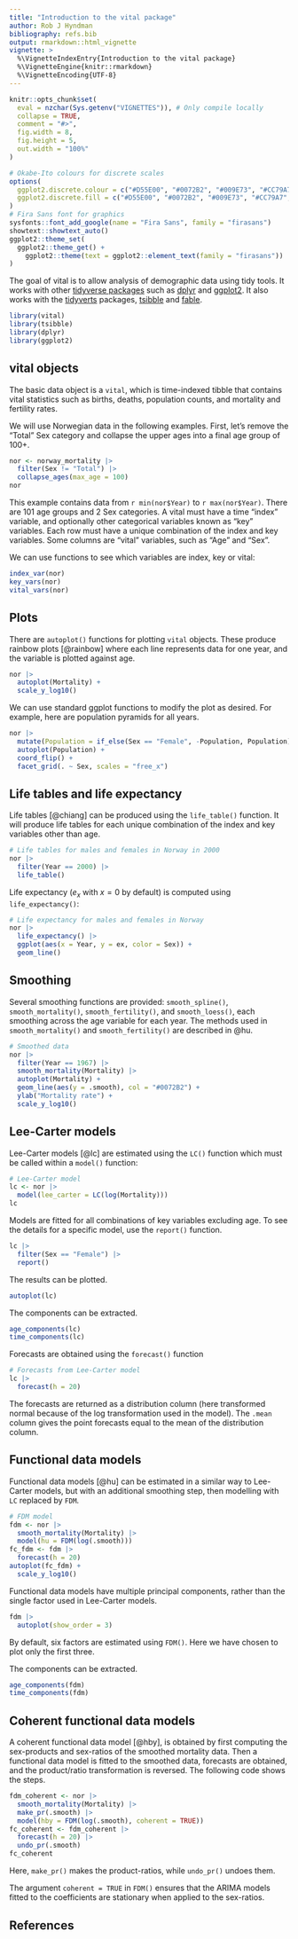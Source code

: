 ```yaml
---
title: "Introduction to the vital package"
author: Rob J Hyndman
bibliography: refs.bib
output: rmarkdown::html_vignette
vignette: >
  %\VignetteIndexEntry{Introduction to the vital package}
  %\VignetteEngine{knitr::rmarkdown}
  %\VignetteEncoding{UTF-8}
---
```


```r
knitr::opts_chunk$set(
  eval = nzchar(Sys.getenv("VIGNETTES")), # Only compile locally
  collapse = TRUE,
  comment = "#>",
  fig.width = 8,
  fig.height = 5,
  out.width = "100%"
)

# Okabe-Ito colours for discrete scales
options(
  ggplot2.discrete.colour = c("#D55E00", "#0072B2", "#009E73", "#CC79A7", "#E69F00", "#56B4E9", "#F0E442"),
  ggplot2.discrete.fill = c("#D55E00", "#0072B2", "#009E73", "#CC79A7", "#E69F00", "#56B4E9", "#F0E442")
)
# Fira Sans font for graphics
sysfonts::font_add_google(name = "Fira Sans", family = "firasans")
showtext::showtext_auto()
ggplot2::theme_set(
  ggplot2::theme_get() +
    ggplot2::theme(text = ggplot2::element_text(family = "firasans"))
)
```

The goal of vital is to allow analysis of demographic data using tidy tools. It works with other [tidyverse packages](https://www.tidyverse.org) such as [dplyr](https://dplyr.tidyverse.org) and [ggplot2](https://ggplot2.tidyverse.org). It also works with the [tidyverts](https://tidyverts.org) packages, [tsibble](https://tsibble.tidyverts.org) and [fable](https://fable.tidyverts.org).


```r
library(vital)
library(tsibble)
library(dplyr)
library(ggplot2)
```

## vital objects

The basic data object is a `vital`, which is time-indexed tibble that contains vital statistics such as births, deaths, population counts, and mortality and fertility rates.

We will use Norwegian data in the following examples. First, let's remove the "Total" Sex category and collapse the upper ages into a final age group of 100+.

```r
nor <- norway_mortality |>
  filter(Sex != "Total") |>
  collapse_ages(max_age = 100)
nor
```

This example contains data from `r min(nor$Year)` to `r max(nor$Year)`. There are 101 age groups and 2 Sex categories.
A vital must have a time "index" variable, and optionally other categorical variables known as "key" variables. Each row must have a unique combination of the index and key variables. Some columns are "vital" variables, such as "Age" and "Sex".

We can use functions to see which variables are index, key or vital:

```r
index_var(nor)
key_vars(nor)
vital_vars(nor)
```

## Plots

There are `autoplot()` functions for plotting `vital` objects. These produce rainbow plots [@rainbow] where each line represents data for one year, and the variable is plotted against age.

```r
nor |>
  autoplot(Mortality) +
  scale_y_log10()
```

We can use standard ggplot functions to modify the plot as desired. For example, here are population pyramids for all years.

```r
nor |>
  mutate(Population = if_else(Sex == "Female", -Population, Population)) |>
  autoplot(Population) +
  coord_flip() +
  facet_grid(. ~ Sex, scales = "free_x")
```

## Life tables and life expectancy

Life tables [@chiang] can be produced using the `life_table()` function. It will produce life tables for each unique combination of the index and key variables other than age.

```r
# Life tables for males and females in Norway in 2000
nor |>
  filter(Year == 2000) |>
  life_table()
```

Life expectancy ($e_x$ with $x=0$ by default) is computed using `life_expectancy()`:

```r
# Life expectancy for males and females in Norway
nor |>
  life_expectancy() |>
  ggplot(aes(x = Year, y = ex, color = Sex)) +
  geom_line()
```

## Smoothing

Several smoothing functions are provided: `smooth_spline()`, `smooth_mortality()`, `smooth_fertility()`, and `smooth_loess()`, each smoothing across the age variable for each year. The methods used in `smooth_mortality()` and `smooth_fertility()` are described in @hu.

```r
# Smoothed data
nor |>
  filter(Year == 1967) |>
  smooth_mortality(Mortality) |>
  autoplot(Mortality) +
  geom_line(aes(y = .smooth), col = "#0072B2") +
  ylab("Mortality rate") +
  scale_y_log10()
```

## Lee-Carter models

Lee-Carter models [@lc] are estimated using the `LC()` function which must be called within a `model()` function:

```r
# Lee-Carter model
lc <- nor |>
  model(lee_carter = LC(log(Mortality)))
lc
```

Models are fitted for all combinations of key variables excluding age. To see the details for a specific model, use the `report()` function.

```r
lc |>
  filter(Sex == "Female") |>
  report()
```

The results can be plotted.

```r
autoplot(lc)
```

The components can be extracted.

```r
age_components(lc)
time_components(lc)
```

Forecasts are obtained using the `forecast()` function

```r
# Forecasts from Lee-Carter model
lc |>
  forecast(h = 20)
```

The forecasts are returned as a distribution column (here transformed normal because of the log transformation used in the model). The `.mean` column gives the point forecasts equal to the mean of the distribution column.


## Functional data models

Functional data models [@hu] can be estimated in a similar way to Lee-Carter models, but with an additional smoothing step, then modelling with `LC` replaced by `FDM`.

```r
# FDM model
fdm <- nor |>
  smooth_mortality(Mortality) |>
  model(hu = FDM(log(.smooth)))
fc_fdm <- fdm |>
  forecast(h = 20)
autoplot(fc_fdm) +
  scale_y_log10()
```

Functional data models have multiple principal components, rather than the single factor used in Lee-Carter models.

```r
fdm |>
  autoplot(show_order = 3)
```

By default, six factors are estimated using `FDM()`. Here we have chosen to plot only the first three.

The components can be extracted.

```r
age_components(fdm)
time_components(fdm)
```


## Coherent functional data models

A coherent functional data model [@hby], is obtained by first computing the sex-products and sex-ratios of the smoothed mortality data. Then a functional data model is fitted to the smoothed data, forecasts are obtained, and the product/ratio transformation is reversed. The following code shows the steps.

```r
fdm_coherent <- nor |>
  smooth_mortality(Mortality) |>
  make_pr(.smooth) |>
  model(hby = FDM(log(.smooth), coherent = TRUE))
fc_coherent <- fdm_coherent |>
  forecast(h = 20) |>
  undo_pr(.smooth)
fc_coherent
```

Here, `make_pr()` makes the product-ratios, while `undo_pr()` undoes them.

The argument `coherent = TRUE` in `FDM()` ensures that the ARIMA models fitted to the coefficients are stationary when applied to the sex-ratios.

## References
